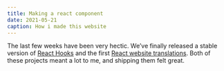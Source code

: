 ```yaml
---
title: Making a react component
date: 2021-05-21
caption: How i made this website
---
```


The last few weeks have been very hectic. We’ve finally released a stable version of [React Hooks](https://reactjs.org/blog/2019/02/06/react-v16.8.0.html) and the first [React website translations](https://reactjs.org/blog/2019/02/23/is-react-translated-yet.html). Both of these projects meant a lot to me, and shipping them felt great.